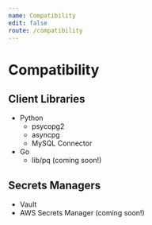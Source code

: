 ```yaml
---
name: Compatibility
edit: false
route: /compatibility
---
```


# Compatibility

## Client Libraries
- Python
  - psycopg2
  - asyncpg
  - MySQL Connector
- Go
  - lib/pq (coming soon!)

## Secrets Managers
- Vault
- AWS Secrets Manager (coming soon!)
